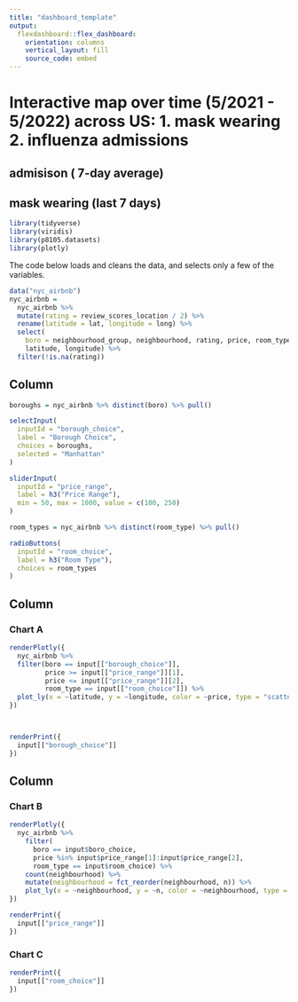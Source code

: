 ```yaml
---
title: "dashboard_template"
output: 
  flexdashboard::flex_dashboard:
    orientation: columns
    vertical_layout: fill
    source_code: embed
---
```


# Interactive map over time (5/2021 - 5/2022) across US: 1. mask wearing 2. influenza admissions

## admisison ( 7-day average)
## mask wearing (last 7 days)

```r
library(tidyverse)
library(viridis)
library(p8105.datasets)
library(plotly)
```

The code below loads and cleans the data, and selects only a few of the variables. 

```r
data("nyc_airbnb")
nyc_airbnb = 
  nyc_airbnb %>% 
  mutate(rating = review_scores_location / 2) %>%
  rename(latitude = lat, longitude = long) %>%
  select(
    boro = neighbourhood_group, neighbourhood, rating, price, room_type,
    latitude, longitude) %>%
  filter(!is.na(rating))
```

Column {.sidebar}
-----------------------------------------------------------------------

```r
boroughs = nyc_airbnb %>% distinct(boro) %>% pull()

selectInput(
  inputId = "borough_choice",
  label = "Borough Choice",
  choices = boroughs,
  selected = "Manhattan"
)

sliderInput(
  inputId = "price_range",
  label = h3("Price Range"),
  min = 50, max = 1000, value = c(100, 250)
)

room_types = nyc_airbnb %>% distinct(room_type) %>% pull()

radioButtons(
  inputId = "room_choice",
  label = h3("Room Type"),
  choices = room_types
)
```



Column {data-width=650}
-----------------------------------------------------------------------

### Chart A

```r
renderPlotly({
  nyc_airbnb %>%
  filter(boro == input[["borough_choice"]],
         price >= input[["price_range"]][1],
         price <= input[["price_range"]][2],
         room_type == input[["room_choice"]]) %>%
  plot_ly(x = ~latitude, y = ~longitude, color = ~price, type = "scatter", mode = "markers", alpha = 0.5)
})



renderPrint({
  input[["borough_choice"]]
})
```

Column {data-width=350}
-----------------------------------------------------------------------

### Chart B

```r
renderPlotly({
  nyc_airbnb %>% 
    filter(
      boro == input$boro_choice, 
      price %in% input$price_range[1]:input$price_range[2],
      room_type == input$room_choice) %>%
    count(neighbourhood) %>% 
    mutate(neighbourhood = fct_reorder(neighbourhood, n)) %>% 
    plot_ly(x = ~neighbourhood, y = ~n, color = ~neighbourhood, type = "bar")
})

renderPrint({
  input[["price_range"]]
})
```

### Chart C

```r
renderPrint({
  input[["room_choice"]]
})
```

